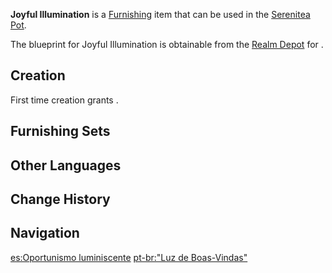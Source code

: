 {{Furnishing Infobox
|id             = 363108
|image          = Item Joyful Illumination.png
|category       = Ornaments
|subcategory    = Lighting
|quality        = 3
|adeptal_energy = 60
|load           = 220
|reduced_load   = 199
|description    = Floor lamps made from [[Karmaphala Wood]], with delightful outlines and curves that please the eye without appearing overly complex. Three lamps are set at different heights, serving as a main light, auxiliary light, and nightlight. Turning the three lights on and off in different combinations will satisfy all your everyday lighting needs, providing great convenience and comfort.
|mention        = 
|blueprint      = Realm Depot
|source1        = 
}}
'''Joyful Illumination''' is a [[Furnishing]] item that can be used in the [[Serenitea Pot]].

The blueprint for Joyful Illumination is obtainable from the [[Realm Depot]] for {{Item|Realm Currency|24|x=160}}.

==Creation==
First time creation grants {{Item|Trust|24|x=60}}.
{{Recipe
|type = Creation
|time = 14h
|Karmaphala Wood = 8
|White Iron Chunk = 4
|sort = Karmaphala Wood;White Iron Chunk
}}

==Furnishing Sets==
{{Craft Usage}}

==Other Languages==
{{Other Languages
|default_hidden = 1
|en      = Joyful Illumination
|zhs     = 「欢适之光」
|zhs_rm  = "Huānshì zhī Guāng"
|zht     = 「歡適之光」
|zht_rm  = "Huānshì zhī Guāng"
|ja      = 「快適な光」
|ja_rm   = "Kaiteki-na Hikari"
|ko      = 「즐거운 빛」
|ko_rm   = "Jeulgeoun Bit"
|es      = Oportunismo luminiscente
|fr      = Illumination joyeuse
|ru      = Радостное озарение
|th      = "แสงแห่งความสุข"
|th_rm   = 
|vi      = Ánh Sáng Hoan Ca
|de      = „Licht der Freude“
|id      = Cahaya Kegembiraan
|pt      = "Luz de Boas-Vindas"
|tr      = Neşeli Aydınlatma
|it      = Illuminazione gioiosa
}}

==Change History==
{{Change History|3.2}}

==Navigation==
{{Furnishing Navbox|interior}}

[[es:Oportunismo luminiscente]]
[[pt-br:"Luz de Boas-Vindas"]]